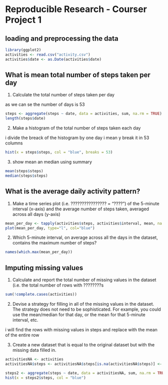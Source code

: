 
# Reproducible Research - Courser Project 1


## loading and preprocessing the data

```r
library(ggplot2)
activities <- read.csv("activity.csv")
activities$date <- as.Date(activities$date)
```

## What is mean total number of steps taken per day
1. Calculate the total number of steps taken per day

as we can se the number of days is 53
```r
steps <- aggregate(steps ~ date, data = activities, sum, na.rm = TRUE)
length(steps$date)
```
2. Make a histogram of the total number of steps taken each day

i divide the breack of the histogram by one day i mean y break it in 53 columns 
```r
hist(x = steps$steps, col = "blue", breaks = 53)
```
3. show mean an median using summary
```r
mean(steps$steps)
median(steps$steps)
```

## What is the average daily activity pattern?

1. Make a time series plot (i.e. ???????????????? = "????") of the 5-minute interval (x-axis) and the average number of steps taken, averaged across all days (y-axis)
```r
mean_per_day <- tapply(activities$steps, activities$interval, mean, na.rm = TRUE)
plot(mean_per_day, type="l", col="blue")
```
2. Which 5-minute interval, on average across all the days in the dataset, contains the maximum number of steps?
```r
names(which.max(mean_per_day))
```

## Imputing missing values

1. Calculate and report the total number of missing values in the dataset (i.e. the total number of rows with ????????s

```r
sum(!complete.cases(activities))
```

2. Devise a strategy for filling in all of the missing values in the dataset. The strategy does not need to be sophisticated. For example, you could use the mean/median for that day, or the mean for that 5-minute interval, etc.

i will find the rows with missing values in steps and replace with the mean of the entire row

3. Create a new dataset that is equal to the original dataset but with the missing data filled in.

```r
activitiesNA <- activities
activitiesNA$steps <- activitiesNA$steps[is.na(activitiesNA$steps)] <- mean(activitiesNA$steps, na.rm = TRUE)
```


```r
steps2 <- aggregate(steps ~ date, data = activitiesNA, sum, na.rm = TRUE)
hist(x = steps2$steps, col = "blue")
```




